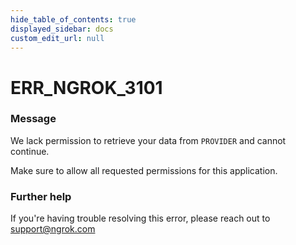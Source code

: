 ```yaml
---
hide_table_of_contents: true
displayed_sidebar: docs
custom_edit_url: null
---
```



# ERR_NGROK_3101

### Message
We lack permission to retrieve your data from `PROVIDER` and cannot continue.

Make sure to allow all requested permissions for this application.

### Further help
If you're having trouble resolving this error, please reach out to [support@ngrok.com](mailto:support@ngrok.com?subject=Help%20with%20ERR_NGROK_3101)


<ErrorDetails error='err_ngrok_3101' />
